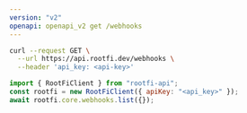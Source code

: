 ```yaml
---
version: "v2"
openapi: openapi_v2 get /webhooks
---
```


<RequestExample>

```bash cURL
curl --request GET \
  --url https://api.rootfi.dev/webhooks \
  --header 'api_key: <api-key>'
```

```javascript NodeJS
import { RootFiClient } from "rootfi-api";
const rootfi = new RootFiClient({ apiKey: "<api_key>" });
await rootfi.core.webhooks.list({});
```

</RequestExample>

